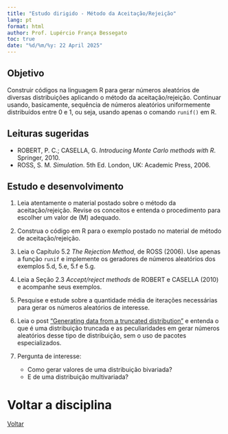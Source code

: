 ```yaml
---
title: "Estudo dirigido - Método da Aceitação/Rejeição"
lang: pt
format: html
author: Prof. Lupércio França Bessegato
toc: true
date: "%d/%m/%y: 22 April 2025"
---
```


## Objetivo

Construir códigos na linguagem R para gerar números aleatórios de diversas distribuições aplicando o método da aceitação/rejeição. Continuar usando, basicamente, sequência de números aleatórios uniformemente distribuídos entre 0 e 1, ou seja, usando apenas o comando `runif()` em R.

## Leituras sugeridas

-   ROBERT, P. C.; CASELLA, G. *Introducing Monte Carlo methods with R*. Springer, 2010.
-   ROSS, S. M. *Simulation*. 5th Ed. London, UK: Academic Press, 2006.

## Estudo e desenvolvimento

1.  Leia atentamente o material postado sobre o método da aceitação/rejeição. Revise os conceitos e entenda o procedimento para escolher um valor de (M) adequado.

2.  Construa o código em R para o exemplo postado no material de método de aceitação/rejeição.

3.  Leia o Capítulo 5.2 *The Rejection Method*, de ROSS (2006). Use apenas a função `runif` e implemente os geradores de números aleatórios dos exemplos 5.d, 5.e, 5.f e 5.g.

4.  Leia a Seção 2.3 *Accept/reject methods* de ROBERT e CASELLA (2010) e acompanhe seus exemplos.

5.  Pesquise e estude sobre a quantidade média de iterações necessárias para gerar os números aleatórios de interesse.

6.  Leia o post ["Generating data from a truncated distribution"](https://www.r-bloggers.com/2020/08/generating-data-from-a-truncated-distribution/) e entenda o que é uma distribuição truncada e as peculiaridades em gerar números aleatórios desse tipo de distribuição, sem o uso de pacotes especializados.

7.  Pergunta de interesse:

    -   Como gerar valores de uma distribuição bivariada?\
    -   E de uma distribuição multivariada?

# Voltar a disciplina

[Voltar](../EST066/est066.html)
